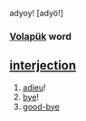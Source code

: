 adyoy! [adyö!] 
=== [[Volapük]] word === 
== [[interjection]] == 
# [[adieu]]! 
# [[bye]]! 
# [[good-bye]]